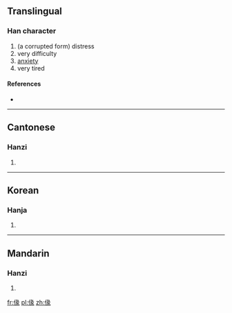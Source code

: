 ==Translingual==

===Han character===
{{Han char|rn=9|rad=人|as=09|sn=11|four=|canj=人女弓人 (OVNO)}}

# (a corrupted form) distress
# very difficulty
# [[anxiety]]
# very tired

====References====
* {{Han ref|kx=0111.160|hdz=10198.090|uh=3470|ud=13424}}

----

==Cantonese==

===Hanzi===
{{yue-hanzi|jyut=|y=fui4}}

# {{defn|lang=yue|sort=人09}}
----

==Korean==

===Hanja===
{{ko-hanja|hangeul=훼|rv=hwe|mr=hwe|y=hwey|eumhun=게으르다|ehrv=geeureuda|ehmr=keŭrŭda|ehy=keuluta}}

# {{defn|lang=ko|sort=人09}}

----

==Mandarin==

===Hanzi===
{{cmn-hanzi|pin=[[huì]] ([[hui4]])|wg=hui<sup>4</sup>}}

# {{defn|lang=cmn|sort=人09}}

[[fr:㑰]]
[[pl:㑰]]
[[zh:㑰]]